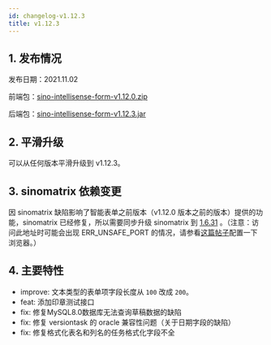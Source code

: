 ```yaml
---
id: changelog-v1.12.3
title: v1.12.3
---
```



## 1. 发布情况

发布日期：2021.11.02

前端包：[sino-intellisense-form-v1.12.0.zip](http://sino-intellisense-form.oss-cn-beijing.aliyuncs.com/v1.12.0/sino-intellisense-form-v1.12.0.zip)

后端包：[sino-intellisense-form-v1.12.3.jar](http://sino-intellisense-form.oss-cn-beijing.aliyuncs.com/v1.12.3/sino-intellisense-form-v1.12.3.jar)

## 2. 平滑升级

可以从任何版本平滑升级到 v1.12.3。

## 3. sinomatrix 依赖变更

因 sinomatrix 缺陷影响了智能表单之前版本（v1.12.0 版本之前的版本）提供的功能，sinomatrix 已经修复，所以需要同步升级 sinomatrix 到 [1.6.31](http://47.93.34.153:10080/sino-matrix/sino-matrix/blob/master/CHANGELOG.md) 。（注意：访问此地址时可能会出现 ERR_UNSAFE_PORT 的情况，请参看[这篇帖子](https://blog.csdn.net/kjcxmx/article/details/118122483)配置一下浏览器。）

## 4. 主要特性

- improve: 文本类型的表单项字段长度从 `100` 改成 `200`。
- feat: 添加印章测试接口
- fix: 修复MySQL8.0数据库无法查询草稿数据的缺陷
- fix: 修复 versiontask 的 oracle 兼容性问题（关于日期字段的缺陷）
- fix: 修复格式化表名和列名的任务格式化字段不全

